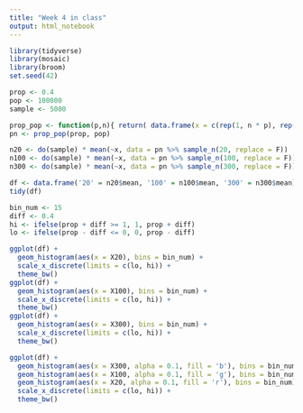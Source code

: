 ---
title: "Week 4 in class"
output: html_notebook
---

```{r}
library(tidyverse)
library(mosaic)
library(broom)
set.seed(42)

prop <- 0.4
pop <- 100000
sample <- 5000

prop_pop <- function(p,n){ return( data.frame(x = c(rep(1, n * p), rep(0, n-(n * p)))) ) }
pn <- prop_pop(prop, pop)
```

```{r}
n20 <- do(sample) * mean(~x, data = pn %>% sample_n(20, replace = F))
n100 <- do(sample) * mean(~x, data = pn %>% sample_n(100, replace = F))
n300 <- do(sample) * mean(~x, data = pn %>% sample_n(300, replace = F))
```

```{r, warning=FALSE}
df <- data.frame('20' = n20$mean, '100' = n100$mean, '300' = n300$mean)
tidy(df)
```

```{r}
bin_num <- 15
diff <- 0.4
hi <- ifelse(prop + diff >= 1, 1, prop + diff)
lo <- ifelse(prop - diff <= 0, 0, prop - diff)

ggplot(df) +
  geom_histogram(aes(x = X20), bins = bin_num) +
  scale_x_discrete(limits = c(lo, hi)) +
  theme_bw()
ggplot(df) +
  geom_histogram(aes(x = X100), bins = bin_num) +
  scale_x_discrete(limits = c(lo, hi)) +
  theme_bw()
ggplot(df) +
  geom_histogram(aes(x = X300), bins = bin_num) +
  scale_x_discrete(limits = c(lo, hi)) +
  theme_bw()
```
```{r}
ggplot(df) +
  geom_histogram(aes(x = X300, alpha = 0.1, fill = 'b'), bins = bin_num) +
  geom_histogram(aes(x = X100, alpha = 0.1, fill = 'g'), bins = bin_num) +
  geom_histogram(aes(x = X20, alpha = 0.1, fill = 'r'), bins = bin_num) +
  scale_x_discrete(limits = c(lo, hi)) +
  theme_bw()
```


